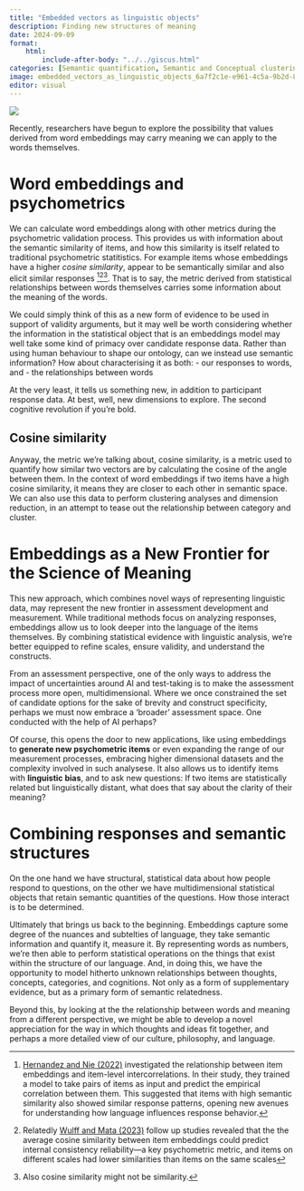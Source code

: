 ```yaml
---
title: "Embedded vectors as linguistic objects"
description: Finding new structures of meaning
date: 2024-09-09
format:
    html:    
        include-after-body: "../../giscus.html"
categories: [Semantic quantification, Semantic and Conceptual clustering]
image: embedded_vectors_as_linguistic_objects_6a7f2c1e-e961-4c5a-9b2d-85a0ca74bbc5.png
editor: visual
---
```


![](embedded_vectors_as_linguistic_objects_6a7f2c1e-e961-4c5a-9b2d-85a0ca74bbc5.png)

Recently, researchers have begun to explore the possibility that values derived from word embeddings may carry meaning we can apply to the words themselves. 

# Word embeddings and psychometrics 

We can calculate word embeddings along with other metrics during the psychometric validation process. This provides us with information about the semantic similarity of items, and how this similarity is itself related to traditional psychometric statitistics. For example items whose embeddings have a higher _cosine similarity_, appear to be semantically similar and also elicit similar responses [^1][^2][^3]. That is to say, the metric derived from statistical relationships between words themselves carries some information about the meaning of the words. 

We could simply think of this as a new form of evidence to be used in support of validity arguments, but it may well be worth considering whether the information in the statistical object that is an embeddings model may well take some kind of primacy over candidate response data. Rather than using human behaviour to shape our ontology, can we instead use semantic information? How about characterising it as both:
- our responses to words, and 
- the relationships between words 

At the very least, it tells us something new, in addition to participant response data. At best, well, new dimensions to explore. The second cognitive revolution if you're bold. 

## Cosine similarity

Anyway, the metric we're talking about, cosine similarity, is a metric used to quantify how similar two vectors are by calculating the cosine of the angle between them. In the context of word embeddings if two items have a high cosine similarity, it means they are closer to each other in semantic space. We can also use this data to perform clustering analyses and dimension reduction, in an attempt to tease out the relationship between category and cluster.

# Embeddings as a New Frontier for the Science of Meaning

This new approach, which combines novel ways of representing linguistic data, may represent the new frontier in assessment development and measurement. While traditional methods focus on analyzing responses, embeddings allow us to look deeper into the language of the items themselves. By combining statistical evidence with linguistic analysis, we’re better equipped to refine scales, ensure validity, and understand the constructs. 

From an assessment perspective, one of the only ways to address the impact of uncertainties around AI and test-taking is to make the assessment process more open, multidimensional. Where we once constrained the set of candidate options for the sake of brevity and construct specificity, perhaps we must now embrace a 'broader' assessment space. One conducted with the help of AI perhaps?  

Of course, this opens the door to new applications, like using embeddings to **generate new psychometric items** or even expanding the range of our measurement processes, embracing higher dimensional datasets and the complexity involved in such analysese. It also allows us to identify items with **linguistic bias**, and to ask new questions: If two items are statistically related but linguistically distant, what does that say about the clarity of their meaning? 

# Combining responses and semantic structures

On the one hand we have structural, statistical data about how people respond to questions, on the other we have multidimensional statistical objects that retain semantic quantities of the questions. How those interact is to be determined.

Ultimately that brings us back to the beginning. Embeddings capture some degree of the nuances and subtelties of language, they take semantic information and quantify it, measure it. By representing words as numbers, we're then able to perform statistical operations on the things that exist within the structure of our language. And, in doing this, we have the opportunity to model hitherto unknown relationships between thoughts, concepts, categories, and cognitions. Not only as a form of supplementary evidence, but as a primary form of semantic relatedness.  

Beyond this, by looking at the the relationship between words and meaning from a different perspective, we might be able to develop a novel appreciation for the way in which thoughts and ideas fit together, and perhaps a more detailed view of our culture, philosophy, and language. 


[^1]: [Hernandez and Nie (2022)](https://onlinelibrary.wiley.com/doi/full/10.1111/peps.12543) investigated the relationship between item embeddings and item-level intercorrelations. In their study, they trained a model to take pairs of items as input and predict the empirical correlation between them. This suggested that items with high semantic similarity also showed similar response patterns, opening new avenues for understanding how language influences response behavior.
[^2]: Relatedly [Wulff and Mata (2023)](https://osf.io/preprints/psyarxiv/9h7aw) follow up studies revealed that the the average cosine similarity between item embeddings could predict internal consistency reliability—a key psychometric metric, and items on different scales had lower similarities than items on the same scales
[^3]: Also cosine similarity might not be similarity.


